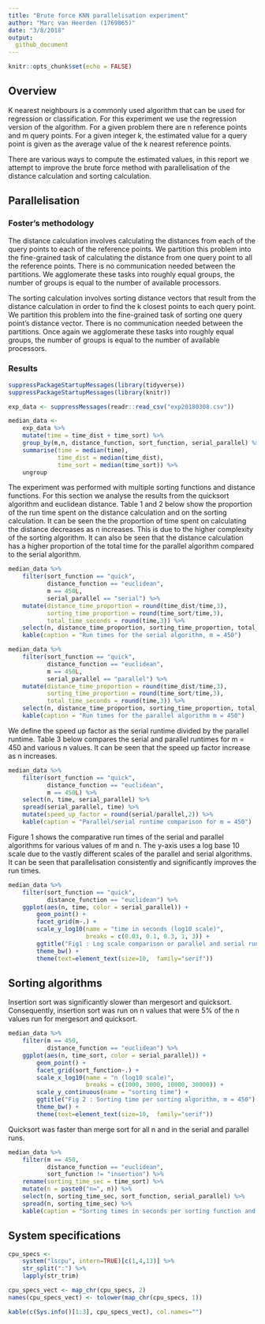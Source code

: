 ```yaml
---
title: "Brute force KNN parallelisation experiment"
author: "Marc van Heerden (1769865)"
date: "3/8/2018"
output:
  github_document
---
```


```r
knitr::opts_chunk$set(echo = FALSE)
```

## Overview

K nearest neighbours is a commonly used algorithm that can be used for regression or classification. For this experiment we use the regression version of the algorithm. For a given problem there are n reference points and m query points. For a given integer k, the estimated value for a query point is given as the average value of the k nearest reference points.

There are various ways to compute the estimated values, in this report we attempt to improve the brute force method with parallelisation of the distance calculation and sorting calculation. 

## Parallelisation

### Foster's methodology

The distance calculation involves calculating the distances from each of the query points to each of the reference points. We partition this problem into the fine-grained task of calculating the distance from one query point to all the reference points. There is no communication needed between the partitions. We agglomerate these tasks into roughly equal groups, the number of groups is equal to the number of available processors. 

The sorting calculation involves sorting distance vectors that result from the distance calculation in order to find the k closest points to each query point. We partition this problem into the fine-grained task of sorting one query point's distance vector. There is no communication needed between the partitions. Once again we agglomerate these tasks into roughly equal groups, the number of groups is equal to the number of available processors.


### Results

```r
suppressPackageStartupMessages(library(tidyverse))
suppressPackageStartupMessages(library(knitr))

exp_data <- suppressMessages(readr::read_csv("exp20180308.csv"))

median_data <- 
    exp_data %>%
    mutate(time = time_dist + time_sort) %>%
    group_by(m,n, distance_function, sort_function, serial_parallel) %>%
    summarise(time = median(time),
              time_dist = median(time_dist),
              time_sort = median(time_sort)) %>%
    ungroup
```

The experiment was performed with multiple sorting functions and distance functions. For this section we analyse the results from the quicksort algorithm and euclidean distance. Table 1 and 2 below show the proportion of the run time spent on the distance calculation and on the sorting calculation. It can be seen the the proportion of time spent on calculating the distance decreases as n increases. This is due to the higher complexity of the sorting algorithm. It can also be seen that the distance calculation has a higher proportion of the total time for the parallel algorithm compared to the serial algorithm.


```r

median_data %>%
    filter(sort_function == "quick",
           distance_function == "euclidean",
           m == 450L,
           serial_parallel == "serial") %>%
    mutate(distance_time_proportion = round(time_dist/time,3),
           sorting_time_proportion = round(time_sort/time,3),
           total_time_seconds = round(time,3)) %>%
    select(n, distance_time_proportion, sorting_time_proportion, total_time_seconds) %>%
    kable(caption = "Run times for the serial algorithm, m = 450")

median_data %>%
    filter(sort_function == "quick",
           distance_function == "euclidean",
           m == 450L,
           serial_parallel == "parallel") %>%
    mutate(distance_time_proportion = round(time_dist/time,3),
           sorting_time_proportion = round(time_sort/time,3),
           total_time_seconds = round(time,3)) %>%
    select(n, distance_time_proportion, sorting_time_proportion, total_time_seconds) %>%
    kable(caption = "Run times for the parallel algorithm m = 450")


```

We define the speed up factor as the serial runtime divided by the parallel runtime. Table 3 below compares the serial and parallel runtimes for m = 450 and various n values. It can be seen that the speed up factor increase as n increases.
```r

median_data %>%
    filter(sort_function == "quick",
           distance_function == "euclidean",
           m == 450L) %>%
    select(n, time, serial_parallel) %>%
    spread(serial_parallel, time) %>%
    mutate(speed_up_factor = round(serial/parallel,2)) %>%
    kable(caption = "Parallel/serial runtime comparison for m = 450")


```

Figure 1 shows the comparative run times of the serial and parallel algorithms for various values of m and n. The y-axis uses a log base 10 scale due to the vastly different scales of the parallel and serial algorithms. It can be seen that parallelisation consistently and significantly improves the run times.
```r

median_data %>%
    filter(sort_function == "quick",
           distance_function == "euclidean") %>%
    ggplot(aes(n, time, color = serial_parallel)) +
        geom_point() +
        facet_grid(m~.) +
        scale_y_log10(name = "time in seconds (log10 scale)", 
                      breaks = c(0.03, 0.1, 0.3, 1, 3)) + 
        ggtitle("Fig1 : Log scale comparison or parallel and serial runtimes") + 
        theme_bw() + 
        theme(text=element_text(size=10,  family="serif"))

```

## Sorting algorithms

Insertion sort was significantly slower than mergesort and quicksort. Consequently, insertion sort was run on n values that were 5% of the n values run for mergesort and quicksort.

```r

median_data %>%
    filter(m == 450,
           distance_function == "euclidean") %>%
    ggplot(aes(n, time_sort, color = serial_parallel)) +
        geom_point() + 
        facet_grid(sort_function~.) +
        scale_x_log10(name = "n (log10 scale)",
                      breaks = c(1000, 3000, 10000, 30000)) +
        scale_y_continuous(name = "sorting time") +
        ggtitle("Fig 2 : Sorting time per sorting algorithm, m = 450") + 
        theme_bw() + 
        theme(text=element_text(size=10,  family="serif"))

```


Quicksort was faster than merge sort for all n and in the serial and parallel runs.


```r

median_data %>%
    filter(m == 450,
           distance_function == "euclidean",
           sort_function != "insertion") %>%
    rename(sorting_time_sec = time_sort) %>%
    mutate(n = paste0("n=", n)) %>%
    select(n, sorting_time_sec, sort_function, serial_parallel) %>% 
    spread(n, sorting_time_sec) %>%
    kable(caption = "Sorting times in seconds per sorting function and serial/parallel. m = 450")

```

## System specifications

```r
cpu_specs <- 
    system("lscpu", intern=TRUE)[c(1,4,13)] %>%
    str_split(":") %>%
    lapply(str_trim)

cpu_specs_vect <- map_chr(cpu_specs, 2)
names(cpu_specs_vect) <- tolower(map_chr(cpu_specs, 1))

kable(c(Sys.info()[1:3], cpu_specs_vect), col.names="")

```

